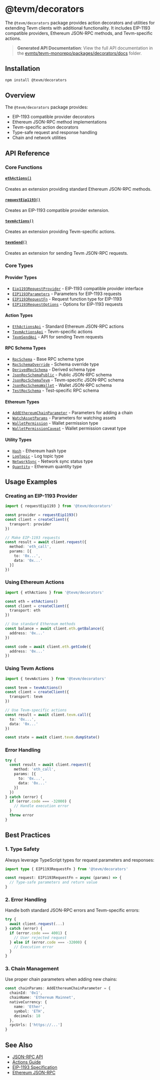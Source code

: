 # @tevm/decorators

The `@tevm/decorators` package provides action decorators and utilities for extending Tevm clients with additional functionality. It includes EIP-1193 compatible providers, Ethereum JSON-RPC methods, and Tevm-specific actions.

> **Generated API Documentation**: View the full API documentation in the [evmts/tevm-monorepo/packages/decorators/docs](https://github.com/evmts/tevm-monorepo/tree/main/packages/decorators/docs) folder.

## Installation

```bash
npm install @tevm/decorators
```

## Overview

The `@tevm/decorators` package provides:
- EIP-1193 compatible provider decorators
- Ethereum JSON-RPC method implementations
- Tevm-specific action decorators
- Type-safe request and response handling
- Chain and network utilities

## API Reference

### Core Functions

#### [`ethActions()`](https://github.com/evmts/tevm-monorepo/blob/main/packages/decorators/docs/functions/ethActions.md)
Creates an extension providing standard Ethereum JSON-RPC methods.

#### [`requestEip1193()`](https://github.com/evmts/tevm-monorepo/blob/main/packages/decorators/docs/functions/requestEip1193.md)
Creates an EIP-1193 compatible provider extension.

#### [`tevmActions()`](https://github.com/evmts/tevm-monorepo/blob/main/packages/decorators/docs/functions/tevmActions.md)
Creates an extension providing Tevm-specific actions.

#### [`tevmSend()`](https://github.com/evmts/tevm-monorepo/blob/main/packages/decorators/docs/functions/tevmSend.md)
Creates an extension for sending Tevm JSON-RPC requests.

### Core Types

#### Provider Types

- [`Eip1193RequestProvider`](https://github.com/evmts/tevm-monorepo/tree/main/packages/decorators/docs/type-aliases/Eip1193RequestProvider.md) - EIP-1193 compatible provider interface
- [`EIP1193Parameters`](https://github.com/evmts/tevm-monorepo/tree/main/packages/decorators/docs/type-aliases/EIP1193Parameters.md) - Parameters for EIP-1193 requests
- [`EIP1193RequestFn`](https://github.com/evmts/tevm-monorepo/tree/main/packages/decorators/docs/type-aliases/EIP1193RequestFn.md) - Request function type for EIP-1193
- [`EIP1193RequestOptions`](https://github.com/evmts/tevm-monorepo/tree/main/packages/decorators/docs/type-aliases/EIP1193RequestOptions.md) - Options for EIP-1193 requests

#### Action Types

- [`EthActionsApi`](https://github.com/evmts/tevm-monorepo/blob/main/packages/decorators/docs/type-aliases/EthActionsApi.md) - Standard Ethereum JSON-RPC actions
- [`TevmActionsApi`](https://github.com/evmts/tevm-monorepo/blob/main/packages/decorators/docs/type-aliases/TevmActionsApi.md) - Tevm-specific actions
- [`TevmSendApi`](https://github.com/evmts/tevm-monorepo/blob/main/packages/decorators/docs/type-aliases/TevmSendApi.md) - API for sending Tevm requests

#### RPC Schema Types

- [`RpcSchema`](https://github.com/evmts/tevm-monorepo/blob/main/packages/decorators/docs/type-aliases/RpcSchema.md) - Base RPC schema type
- [`RpcSchemaOverride`](https://github.com/evmts/tevm-monorepo/blob/main/packages/decorators/docs/type-aliases/RpcSchemaOverride.md) - Schema override type
- [`DerivedRpcSchema`](https://github.com/evmts/tevm-monorepo/blob/main/packages/decorators/docs/type-aliases/DerivedRpcSchema.md) - Derived schema type
- [`JsonRpcSchemaPublic`](https://github.com/evmts/tevm-monorepo/blob/main/packages/decorators/docs/type-aliases/JsonRpcSchemaPublic.md) - Public JSON-RPC schema
- [`JsonRpcSchemaTevm`](https://github.com/evmts/tevm-monorepo/blob/main/packages/decorators/docs/type-aliases/JsonRpcSchemaTevm.md) - Tevm-specific JSON-RPC schema
- [`JsonRpcSchemaWallet`](https://github.com/evmts/tevm-monorepo/blob/main/packages/decorators/docs/type-aliases/JsonRpcSchemaWallet.md) - Wallet JSON-RPC schema
- [`TestRpcSchema`](https://github.com/evmts/tevm-monorepo/blob/main/packages/decorators/docs/type-aliases/TestRpcSchema.md) - Test-specific RPC schema

#### Ethereum Types

- [`AddEthereumChainParameter`](https://github.com/evmts/tevm-monorepo/blob/main/packages/decorators/docs/type-aliases/AddEthereumChainParameter.md) - Parameters for adding a chain
- [`WatchAssetParams`](https://github.com/evmts/tevm-monorepo/blob/main/packages/decorators/docs/type-aliases/WatchAssetParams.md) - Parameters for watching assets
- [`WalletPermission`](https://github.com/evmts/tevm-monorepo/blob/main/packages/decorators/docs/type-aliases/WalletPermission.md) - Wallet permission type
- [`WalletPermissionCaveat`](https://github.com/evmts/tevm-monorepo/blob/main/packages/decorators/docs/type-aliases/WalletPermissionCaveat.md) - Wallet permission caveat type

#### Utility Types

- [`Hash`](https://github.com/evmts/tevm-monorepo/blob/main/packages/decorators/docs/type-aliases/Hash.md) - Ethereum hash type
- [`LogTopic`](https://github.com/evmts/tevm-monorepo/blob/main/packages/decorators/docs/type-aliases/LogTopic.md) - Log topic type
- [`NetworkSync`](https://github.com/evmts/tevm-monorepo/blob/main/packages/decorators/docs/type-aliases/NetworkSync.md) - Network sync status type
- [`Quantity`](https://github.com/evmts/tevm-monorepo/blob/main/packages/decorators/docs/type-aliases/Quantity.md) - Ethereum quantity type

## Usage Examples

### Creating an EIP-1193 Provider

```typescript
import { requestEip1193 } from '@tevm/decorators'

const provider = requestEip1193()
const client = createClient({
  transport: provider
})

// Make EIP-1193 requests
const result = await client.request({
  method: 'eth_call',
  params: [{
    to: '0x...',
    data: '0x...'
  }]
})
```

### Using Ethereum Actions

```typescript
import { ethActions } from '@tevm/decorators'

const eth = ethActions()
const client = createClient({
  transport: eth
})

// Use standard Ethereum methods
const balance = await client.eth.getBalance({
  address: '0x...'
})

const code = await client.eth.getCode({
  address: '0x...'
})
```

### Using Tevm Actions

```typescript
import { tevmActions } from '@tevm/decorators'

const tevm = tevmActions()
const client = createClient({
  transport: tevm
})

// Use Tevm-specific actions
const result = await client.tevm.call({
  to: '0x...',
  data: '0x...'
})

const state = await client.tevm.dumpState()
```

### Error Handling

```typescript
try {
  const result = await client.request({
    method: 'eth_call',
    params: [{
      to: '0x...',
      data: '0x...'
    }]
  })
} catch (error) {
  if (error.code === -32000) {
    // Handle execution error
  }
  throw error
}
```

## Best Practices

### 1. Type Safety

Always leverage TypeScript types for request parameters and responses:

```typescript
import type { EIP1193RequestFn } from '@tevm/decorators'

const request: EIP1193RequestFn = async (params) => {
  // Type-safe parameters and return value
}
```

### 2. Error Handling

Handle both standard JSON-RPC errors and Tevm-specific errors:

```typescript
try {
  await client.request(...)
} catch (error) {
  if (error.code === 4001) {
    // User rejected request
  } else if (error.code === -32000) {
    // Execution error
  }
}
```

### 3. Chain Management

Use proper chain parameters when adding new chains:

```typescript
const chainParams: AddEthereumChainParameter = {
  chainId: '0x1',
  chainName: 'Ethereum Mainnet',
  nativeCurrency: {
    name: 'Ether',
    symbol: 'ETH',
    decimals: 18
  },
  rpcUrls: ['https://...']
}
```

## See Also

- [JSON-RPC API](/api/json-rpc)
- [Actions Guide](/reference/actions)
- [EIP-1193 Specification](https://eips.ethereum.org/EIPS/eip-1193)
- [Ethereum JSON-RPC](https://ethereum.org/en/developers/docs/apis/json-rpc/)